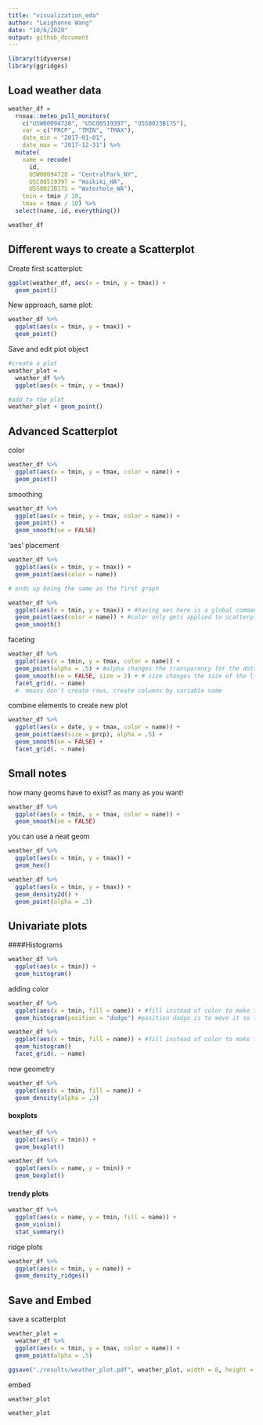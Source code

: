 ```yaml
---
title: "visualization_eda"
author: "Leighanne Wang"
date: "10/6/2020"
output: github_document
---
```


```r
library(tidyverse)
library(ggridges)

```

## Load weather data

```r
weather_df = 
  rnoaa::meteo_pull_monitors(
    c("USW00094728", "USC00519397", "USS0023B17S"),
    var = c("PRCP", "TMIN", "TMAX"), 
    date_min = "2017-01-01",
    date_max = "2017-12-31") %>%
  mutate(
    name = recode(
      id, 
      USW00094728 = "CentralPark_NY", 
      USC00519397 = "Waikiki_HA",
      USS0023B17S = "Waterhole_WA"),
    tmin = tmin / 10,
    tmax = tmax / 10) %>%
  select(name, id, everything())

weather_df
```

## Different ways to create a Scatterplot

Create first scatterplot:
```r
ggplot(weather_df, aes(x = tmin, y = tmax)) +
  geom_point()
```

New approach, same plot:
```r
weather_df %>% 
  ggplot(aes(x = tmin, y = tmax)) +
  geom_point()
```

Save and edit plot object
```r
#create a plot
weather_plot =
  weather_df %>% 
  ggplot(aes(x = tmin, y = tmax))

#add to the plot
weather_plot + geom_point()
```

## Advanced Scatterplot

color
```r
weather_df %>% 
  ggplot(aes(x = tmin, y = tmax, color = name)) +
  geom_point()
```

smoothing
```r
weather_df %>% 
  ggplot(aes(x = tmin, y = tmax, color = name)) +
  geom_point() +
  geom_smooth(se = FALSE)
```

'aes' placement
```r
weather_df %>% 
  ggplot(aes(x = tmin, y = tmax)) +
  geom_point(aes(color = name))

# ends up being the same as the first graph
```

```r
weather_df %>% 
  ggplot(aes(x = tmin, y = tmax)) + #having aes here is a global command
  geom_point(aes(color = name)) + #color only gets applied to scatterplot not to the entire thing like geom smooth
  geom_smooth()
```

faceting
```r
weather_df %>% 
  ggplot(aes(x = tmin, y = tmax, color = name)) +
  geom_point(alpha = .5) + #alpha changes the transparency for the dots 
  geom_smooth(se = FALSE, size = 2) + # size changes the size of the line
  facet_grid(. ~ name)
  #. means don't create rows, create columns by variable name 
```

combine elements to create new plot
```r
weather_df %>% 
  ggplot(aes(x = date, y = tmax, color = name)) +
  geom_point(aes(size = prcp), alpha = .5) +
  geom_smooth(se = FALSE) +
  facet_grid(. ~ name)
```

## Small notes

how many geoms have to exist? as many as you want!

```r
weather_df %>% 
  ggplot(aes(x = tmin, y = tmax, color = name)) +
  geom_smooth(se = FALSE)
```

you can use a neat geom

```r
weather_df %>% 
  ggplot(aes(x = tmin, y = tmax)) +
  geom_hex()
```

```r
weather_df %>% 
  ggplot(aes(x = tmin, y = tmax)) +
  geom_density2d() +
  geom_point(alpha = .3)
```


## Univariate plots

####Histograms

```r
weather_df %>% 
  ggplot(aes(x = tmin)) +
  geom_histogram()
```

adding color

```r
weather_df %>% 
  ggplot(aes(x = tmin, fill = name)) + #fill instead of color to make the whole bar that color
  geom_histogram(position = "dodge") #position dodge is to move it so that they're different location
```

```r
weather_df %>% 
  ggplot(aes(x = tmin, fill = name)) + #fill instead of color to make the whole bar that color
  geom_histogram()
  facet_grid(. ~ name)
```

new geometry
```r
weather_df %>% 
  ggplot(aes(x = tmin, fill = name)) +
  geom_density(alpha = .3)
```

#### boxplots

```r
weather_df %>% 
  ggplot(aes(y = tmin)) +
  geom_boxplot()
```

```r
weather_df %>% 
  ggplot(aes(x = name, y = tmin)) +
  geom_boxplot()
```

#### trendy plots

```r
weather_df %>% 
  ggplot(aes(x = name, y = tmin, fill = name)) +
  geom_violin()
  stat_summary()
```

ridge plots
```r
weather_df %>% 
  ggplot(aes(x = tmin, y = name)) +
  geom_density_ridges()
```

## Save and Embed

save a scatterplot

```r
weather_plot =
  weather_df %>% 
  ggplot(aes(x = tmin, y = tmax, color = name)) +
  geom_point(alpha = .5)

ggsave("./results/weather_plot.pdf", weather_plot, width = 8, height = 5)
```

embed
```r
weather_plot
```

```r
weather_plot
```



















